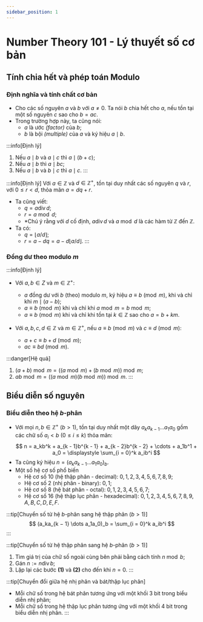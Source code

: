 ```yaml
---
sidebar_position: 1
---
```


# Number Theory 101 - Lý thuyết số cơ bản

## Tính chia hết và phép toán Modulo

### Định nghĩa và tính chất cơ bản

- Cho các số nguyên $a$ và $b$ với $a \ne 0$. Ta nói $b$ chia hết cho $a$, nếu tồn tại một số nguyên $c$ sao cho $b = ac$.
- Trong trường hợp này, ta cũng nói:
  - $a$ là ước *(factor)* của $b$;
  - $b$ là bội *(multiple)* của $a$ và ký hiệu $a \mid b$.

:::info[Định lý]
1. Nếu $a \mid b$ và $a \mid c$ thì $a \mid (b + c)$;
2. Nếu $a \mid b$ thì $a \mid bc$;
3. Nếu $a \mid b$ và $b \mid c$ thì $a \mid c$.
:::

:::info[Định lý]
Với $a \in \mathbb{Z}$ và $d \in \mathbb{Z}^+$, tồn tại duy nhất các số nguyên $q$ và $r$, với $0 \le r < d$, thỏa mãn $a = dq + r$.

- Ta cũng viết:
  - $q = a \operatorname{div} d$;
  - $r = a \bmod d$;
  - \*Chú ý rằng với $d$ cố định, $a \operatorname{div} d$ và $a \bmod d$ là các hàm từ $\mathbb{Z}$ đến $\mathbb{Z}$.
- Ta có:
  - $q = \lfloor a / d \rfloor$;
  - $r = a − dq = a − d \lfloor a / d \rfloor$.
:::

### Đồng dư theo modulo $m$

:::info[Định lý]
- Với $a, b \in Z$ và $m \in \mathbb{Z}^+$:
  - $a$ đồng dư với $b$ (theo) modulo $m$, ký hiệu $a \equiv b \pmod m$, khi và chỉ khi $m \mid (a − b)$;
  - $a \equiv b \pmod m$ khi và chỉ khi $a \bmod m = b \bmod m$;
  - $a \equiv b \pmod m$ khi và chỉ khi tồn tại $k \in \mathbb{Z}$ sao cho $a = b + km$.

- Với $a, b, c, d \in \mathbb{Z}$ và $m \in \mathbb{Z}^+$, nếu $a \equiv b \pmod m$ và $c \equiv d \pmod m$:
  - $a + c \equiv b + d \pmod m$;
  - $ac \equiv bd \pmod m$.

:::danger[Hệ quả]
1. $(a + b) \bmod m = ((a \bmod m) + (b \bmod m)) \bmod m$;
2. $ab \bmod m = ((a \bmod m)(b \bmod m)) \bmod m$.
:::

## Biểu diễn số nguyên

### Biểu diễn theo hệ $b$-phân
- Với mọi $n, b \in \mathbb{Z}^+$ $(b > 1)$, tồn tại duy nhất một dãy $a_ka_{k − 1} \dots a_1a_0$ gồm các chữ số $a_i < b$ $(0 \le i \le k)$ thỏa mãn:
$$
n = a_kb^k + a_{k - 1}b^{k - 1} + a_{k - 2}b^{k - 2} + \cdots + a_1b^1 + a_0 = \displaystyle \sum_{i = 0}^k a_ib^i
$$
- Ta cũng ký hiệu $n = (a_ka_{k − 1} \dots a_1a_0)_b$.
- Một số hệ cơ số phổ biến
  - Hệ cơ số $10$ (hệ thập phân - decimal): $0, 1, 2, 3, 4, 5, 6, 7, 8, 9$;
  - Hệ cơ số $2$ (nhị phân - binary): $0, 1$;
  - Hệ cơ số $8$ (hệ bát phân - octal): $0, 1, 2, 3, 4, 5, 6, 7$;
  - Hệ cơ số 16 (hệ thập lục phân - hexadecimal): $0, 1, 2, 3, 4, 5, 6, 7, 8, 9, A, B, C, D, E, F$.

:::tip[Chuyển số từ hệ $b$-phân sang hệ thập phân $(b > 1)$]
$$
(a_ka_{k − 1} \dots a_1a_0)_b = \sum_{i = 0}^k a_ib^i
$$
:::

:::tip[Chuyển số từ hệ thập phân sang hệ $b$-phân $(b > 1)$]
1. Tìm giá trị của chữ số ngoài cùng bên phải bằng cách tính $n \bmod b$;
2. Gán $n := n \operatorname{div} b$;
3. Lặp lại các bước **(1)** và **(2)** cho đến khi $n = 0$.
:::

:::tip[Chuyển đổi giữa hệ nhị phân và bát/thập lục phân]
- Mỗi chữ số trong hệ bát phân tương ứng với một khối $3$ bit trong biểu diễn nhị phân;
- Mỗi chữ số trong hệ thập lục phân tương ứng với một khối $4$ bit trong biểu diễn nhị phân.
:::